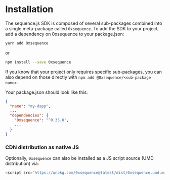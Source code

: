 # Installation

The sequence.js SDK is composed of several sub-packages combined into a single meta-package called `0xsequence`.
To add the SDK to your project, add a dependency on 0xsequence to your package.json:

```sh
yarn add 0xsequence
```

or

```sh
npm install --save 0xsequence
```

If you know that your project only requires specific sub-packages, you can also depend on those directly with
`npm add @0xsequence/<sub-package name>`.

Your package.json should look like this:
```json
{
  "name": "my-dapp",
  ...
  "dependencies": {
    "0xsequence": "^0.35.0",
    ...
  }
}
```

### CDN distribution as native JS

Optionally, `0xsequence` can also be installed as a JS script source (UMD distribution) via:

```js
<script src="https://unpkg.com/0xsequence@latest/dist/0xsequence.umd.min.js"></script>
```
